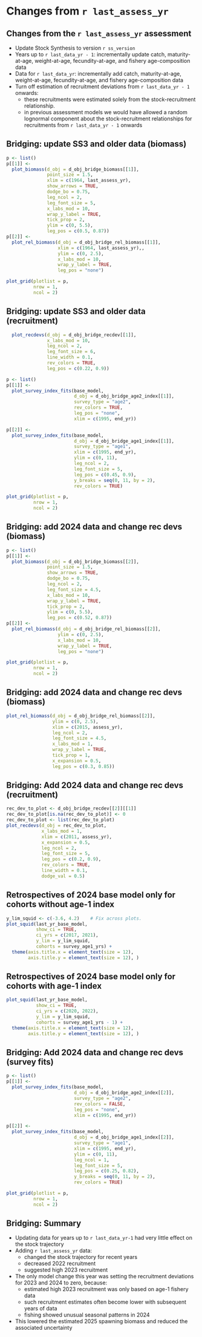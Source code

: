 # Changes from `r last_assess_yr`
## Changes from the `r last_assess_yr` assessment

* Update Stock Synthesis to version `r ss_version`
* Years up to `r last_data_yr - 1`: incrementally update catch, maturity-at-age,
weight-at-age, fecundity-at-age, and fishery age-composition
data
* Data for `r last_data_yr`: incrementally add catch, maturity-at-age,
weight-at-age, fecundity-at-age,
<!-- biomass survey, survey age-composition, age-1 index, -->
and fishery age-composition data
  \pause
* Turn off estimation of recruitment deviations from `r last_data_yr - 1`
 onwards:
  * these recruitments were estimated solely from the
  stock-recruitment relationship.
  * in previous assessment models we would have allowed a random lognormal
  component about the stock-recruitment relationships for recruitments from `r last_data_yr - 1`
  onwards

## Bridging: update SS3 and older data (biomass)

```r
p <- list()
p[[1]] <-
  plot_biomass(d_obj = d_obj_bridge_biomass[[1]],
               point_size = 1.5,
               xlim = c(1964, last_assess_yr),
               show_arrows = TRUE,
               dodge_bo = 0.75,
               leg_ncol = 2,
               leg_font_size = 5,
               x_labs_mod = 10,
               wrap_y_label = TRUE,
               tick_prop = 2,
               ylim = c(0, 5.5),
               leg_pos = c(0.5, 0.87))
p[[2]] <-
  plot_rel_biomass(d_obj = d_obj_bridge_rel_biomass[[1]],
                   xlim = c(1964, last_assess_yr),,
                   ylim = c(0, 2.5),
                   x_labs_mod = 10,
                   wrap_y_label = TRUE,
                   leg_pos = "none")

plot_grid(plotlist = p,
          nrow = 1,
          ncol = 2)
```

## Bridging: update SS3 and older data (recruitment)

```r
  plot_recdevs(d_obj = d_obj_bridge_recdev[[1]],
               x_labs_mod = 10,
               leg_ncol = 2,
               leg_font_size = 6,
               line_width = 0.1,
               rev_colors = TRUE,
               leg_pos = c(0.22, 0.9))

```
<!--
## Bridging: update SS3 and older data (biomass) (survey)
Not showing in 2025 since no real difference
-->
```r
p <- list()
p[[1]] <-
  plot_survey_index_fits(base_model,
                         d_obj = d_obj_bridge_age2_index[[1]],
                         survey_type = "age2",
                         rev_colors = TRUE,
                         leg_pos = "none",
                         xlim = c(1995, end_yr))

p[[2]] <-
  plot_survey_index_fits(base_model,
                         d_obj = d_obj_bridge_age1_index[[1]],
                         survey_type = "age1",
                         xlim = c(1995, end_yr),
                         ylim = c(0, 11),
                         leg_ncol = 2,
                         leg_font_size = 5,
                         leg_pos = c(0.45, 0.9),
                         y_breaks = seq(0, 11, by = 2),
                         rev_colors = TRUE)

plot_grid(plotlist = p,
          nrow = 1,
          ncol = 2)
```
## Bridging: add 2024 data and change rec devs (biomass)

```r
p <- list()
p[[1]] <-
  plot_biomass(d_obj = d_obj_bridge_biomass[[2]],
               point_size = 1.5,
               show_arrows = TRUE,
               dodge_bo = 0.75,
               leg_ncol = 2,
               leg_font_size = 4.5,
               x_labs_mod = 10,
               wrap_y_label = TRUE,
               tick_prop = 2,
               ylim = c(0, 5.5),
               leg_pos = c(0.52, 0.87))
p[[2]] <-
  plot_rel_biomass(d_obj = d_obj_bridge_rel_biomass[[2]],
                   ylim = c(0, 2.5),
                   x_labs_mod = 10,
                   wrap_y_label = TRUE,
                   leg_pos = "none")

plot_grid(plotlist = p,
          nrow = 1,
          ncol = 2)
```
## Bridging: add 2024 data and change rec devs (biomass)

```r
plot_rel_biomass(d_obj = d_obj_bridge_rel_biomass[[2]],
                 ylim = c(0, 2.5),
                 xlim = c(2015, assess_yr),
                 leg_ncol = 2,
                 leg_font_size = 4.5,
                 x_labs_mod = 1,
                 wrap_y_label = TRUE,
                 tick_prop = 1,
                 x_expansion = 0.5,
                 leg_pos = c(0.3, 0.85))
```

## Bridging: Add 2024 data and change rec devs (recruitment)

```r
rec_dev_to_plot <- d_obj_bridge_recdev[[2]][[1]]
rec_dev_to_plot[is.na(rec_dev_to_plot)] <- 0
rec_dev_to_plot <- list(rec_dev_to_plot)
plot_recdevs(d_obj = rec_dev_to_plot,
             x_labs_mod = 1,
             xlim = c(2011, assess_yr),
             x_expansion = 0.5,
             leg_ncol = 2,
             leg_font_size = 5,
             leg_pos = c(0.2, 0.9),
             rev_colors = TRUE,
             line_width = 0.1,
             dodge_val = 0.5)
```

## Retrospectives of 2024 base model only for cohorts without age-1 index
```r
y_lim_squid <- c(-3.6, 4.2)    # Fix across plots.
plot_squid(last_yr_base_model,
           show_ci = TRUE,
           ci_yrs = c(2017, 2021),
           y_lim = y_lim_squid,
           cohorts = survey_age1_yrs) +
  theme(axis.title.x = element_text(size = 12),
        axis.title.y = element_text(size = 12), )
```


## Retrospectives of 2024 base model only for cohorts with age-1 index
```r
plot_squid(last_yr_base_model,
           show_ci = TRUE,
           ci_yrs = c(2020, 2022),
           y_lim = y_lim_squid,
           cohorts = survey_age1_yrs - 1) +
  theme(axis.title.x = element_text(size = 12),
        axis.title.y = element_text(size = 12), )
```

## Bridging: Add 2024 data and change rec devs (survey fits)

```r
p <- list()
p[[1]] <-
  plot_survey_index_fits(base_model,
                         d_obj = d_obj_bridge_age2_index[[2]],
                         survey_type = "age2",
                         rev_colors = FALSE,
                         leg_pos = "none",
                         xlim = c(1995, end_yr))

p[[2]] <-
  plot_survey_index_fits(base_model,
                         d_obj = d_obj_bridge_age1_index[[2]],
                         survey_type = "age1",
                         xlim = c(1995, end_yr),
                         ylim = c(0, 11),
                         leg_ncol = 1,
                         leg_font_size = 5,
                         leg_pos = c(0.25, 0.82),
                         y_breaks = seq(0, 11, by = 2),
                         rev_colors = TRUE)

plot_grid(plotlist = p,
          nrow = 1,
          ncol = 2)
```

## Bridging: Summary

\bsmall

* Updating data for years up to `r last_data_yr-1` had very little effect on the
  stock trajectory
<!-- * Adding the `r last_data_yr` survey biomass estimate led to a downward shift in stock
  trajectory (and fit to biomass survey) going back to 2017
* Adding the `r last_data_yr` survey age compositions increased stock biomass from 2023 to
  2024 with increases in 2020 and 2021 recruitment
 * Adding the age-1 index resulted in a slight increase in 2022 recruitment -->
* Adding `r last_assess_yr` data:
  * changed the stock trajectory for recent years
  * decreased 2022 recruitment
  * suggested high 2023 recruitment
  \pause
<!-- * Model-based weight-at-age altered stock size and status in the 1970s and 1980s (and
  equilibrium B~0~), but had little net effect since that time -->
* The only model change this year was setting the recruitment deviations for 2023
  and 2024 to zero, because:
  * estimated high 2023 recruitment was only based on age-1 fishery
  data
  * such recruitment estimates often become lower with subsequent years of data
  * fishing showed unusual seasonal patterns in 2024
* This lowered the estimated 2025 spawning biomass and reduced the associated uncertainty

\esmall
